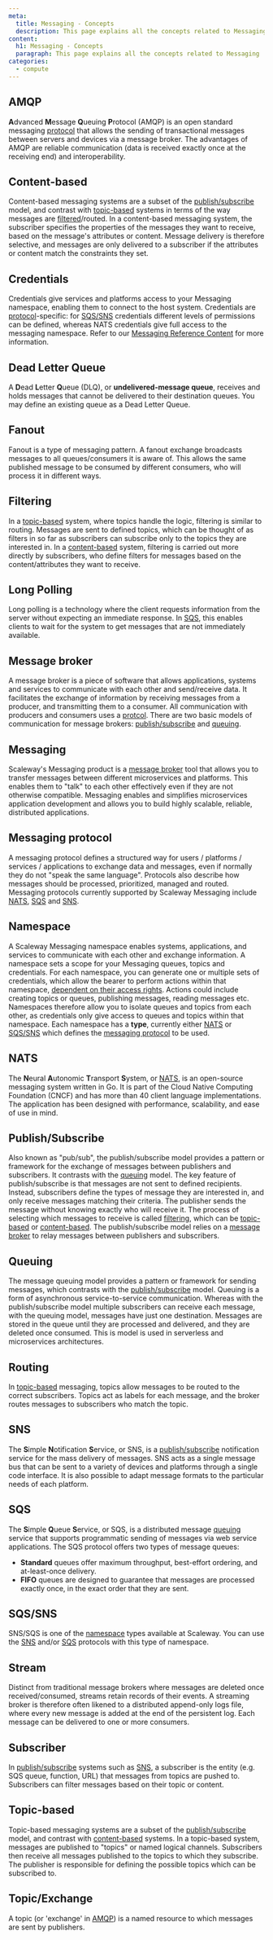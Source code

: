```yaml
---
meta:
  title: Messaging - Concepts
  description: This page explains all the concepts related to Messaging
content:
  h1: Messaging - Concepts
  paragraph: This page explains all the concepts related to Messaging
categories:
  - compute
---
```


<Concept opened>

## AMQP

**A**dvanced **M**essage **Q**ueuing **P**rotocol (AMQP) is an open standard messaging [protocol](#messaging-protocol) that allows the sending of transactional messages between servers and devices via a message broker. The advantages of AMQP are reliable communication (data is received exactly once at the receiving end) and interoperability.

</Concept>

<Concept opened>

## Content-based

Content-based messaging systems are a subset of the [publish/subscribe](#publishsubscribe) model, and contrast with [topic-based](#topic-based) systems in terms of the way messages are [filtered](#filtering)/routed. In a content-based messaging system, the subscriber specifies the properties of the messages they want to receive, based on the message's attributes or content. Message delivery is therefore selective, and messages are only delivered to a subscriber if the attributes or content match the constraints they set.

</Concept>

<Concept opened>

## Credentials

Credentials give services and platforms access to your Messaging namespace, enabling them to connect to the host system. Credentials are [protocol](#messaging-protocol)-specific: for [SQS/SNS](#sqssns) credentials different levels of permissions can be defined, whereas NATS credentials give full access to the messaging namespace. Refer to our [Messaging Reference Content](/compute/messaging/reference-content/) for more information.

</Concept>

<Concept>

## Dead Letter Queue

A **D**ead **L**etter **Q**ueue (DLQ), or **undelivered-message queue**, receives and holds messages that cannot be delivered to their destination queues. You may define an existing queue as a Dead Letter Queue.

</Concept>

<Concept>

## Fanout

Fanout is a type of messaging pattern. A fanout exchange broadcasts messages to all queues/consumers it is aware of. This allows the same published message to be consumed by different consumers, who will process it in different ways.

</Concept>

<Concept>

## Filtering

In a [topic-based](#topic-based) system, where topics handle the logic, filtering is similar to routing. Messages are sent to defined topics, which can be thought of as filters in so far as subscribers can subscribe only to the topics they are interested in. In a [content-based](#content-based) system, filtering is carried out more directly by subscribers, who define filters for messages based on the content/attributes they want to receive.

</Concept>

<Concept>

## Long Polling

Long polling is a technology where the client requests information from the server without expecting an immediate response. In [SQS](#sqs), this enables clients to wait for the system to get messages that are not immediately available.

</Concept>

<Concept>

## Message broker

A message broker is a piece of software that allows applications, systems and services to communicate with each other and send/receive data. It facilitates the exchange of information by receiving messages from a producer, and transmitting them to a consumer. All communication with producers and consumers uses a [protcol](#messaging-protocol). There are two basic models of communication for message brokers: [publish/subscribe](#publishsubscribe) and [queuing](#queuing).

</Concept>

<Concept>

## Messaging

Scaleway's Messaging product is a [message broker](#message-broker) tool that allows you to transfer messages between different microservices and platforms. This enables them to "talk" to each other effectively even if they are not otherwise compatible. Messaging enables and simplifies microservices application development and allows you to build highly scalable, reliable, distributed applications. 

</Concept>

<Concept>

## Messaging protocol

A messaging protocol defines a structured way for users / platforms / services / applications to exchange data and messages, even if normally they do not "speak the same language". Protocols also describe how messages should be processed, prioritized, managed and routed. Messaging protocols currently supported by Scaleway Messaging include [NATS](#nats), [SQS](#sqs) and [SNS](#sns).

</Concept>

<Concept>

## Namespace

A Scaleway Messaging namespace enables systems, applications, and services to communicate with each other and exchange information. A namespace sets a scope for your Messaging queues, topics and credentials. For each namespace, you can generate one or multiple sets of credentials, which allow the bearer to perform actions within that namespace, [dependent on their access rights](/compute/messaging/concepts/#credentials). Actions could include creating topics or queues, publishing messages, reading messages etc. Namespaces therefore allow you to isolate queues and topics from each other, as credentials only give access to queues and topics within that namespace. Each namespace has a **type**, currently either [NATS](#nats) or [SQS/SNS](#sqssns) which defines the [messaging protocol](#messaging-protocol) to be used.

</Concept>

<Concept>

## NATS

The **N**eural **A**utonomic **T**ransport **S**ystem, or [NATS](https://nats.io/), is an open-source messaging system written in Go. It is part of the Cloud Native Computing Foundation (CNCF) and has more than 40 client language implementations. The application has been designed with performance, scalability, and ease of use in mind.

</Concept>

<Concept>

## Publish/Subscribe

Also known as "pub/sub", the publish/subscribe model provides a pattern or framework for the exchange of messages between publishers and subscribers. It contrasts with the [queuing](#queuing) model. The key feature of publish/subscribe is that messages are not sent to defined recipients. Instead, subscribers define the types of message they are interested in, and only receive messages matching their criteria. The publisher sends the message without knowing exactly who will receive it. The process of selecting which messages to receive is called [filtering](#filtering), which can be [topic-based](#topic-based) or [content-based](#content-based). The publish/subscribe model relies on a [message broker](#message-broker) to relay messages between publishers and subscribers. 

</Concept>

<Concept>

## Queuing

The message queuing model provides a pattern or framework for sending messages, which contrasts with the [publish/subscribe](#publishsubscribe) model. Queuing is a form of asynchronous service-to-service communication. Whereas with the publish/subscribe model multiple subscribers can receive each message, with the queuing model, messages have just one destination. Messages are stored in the queue until they are processed and delivered, and they are deleted once consumed. This is model is used in serverless and microservices architectures. 

</Concept>

<Concept>

## Routing

In [topic-based](#topic-based) messaging, topics allow messages to be routed to the correct subscribers. Topics act as labels for each message, and the broker routes messages to subscribers who match the topic.

</Concept>

<Concept>

## SNS

The **S**imple **N**otification **S**ervice, or SNS, is a [publish/subscribe](#publishsubscribe) notification service for the mass delivery of messages. SNS acts as a single message bus that can be sent to a variety of devices and platforms through a single code interface. It is also possible to adapt message formats to the particular needs of each platform.

</Concept>

<Concept>

## SQS

The **S**imple **Q**ueue **S**ervice, or SQS, is a distributed message [queuing](#queuing) service that supports programmatic sending of messages via web service applications. The SQS protocol offers two types of message queues: 
- **Standard** queues offer maximum throughput, best-effort ordering, and at-least-once delivery. 
- **FIFO** queues are designed to guarantee that messages are processed exactly once, in the exact order that they are sent.

</Concept>

<Concept>

## SQS/SNS

SNS/SQS is one of the [namespace](#namespace) types available at Scaleway. You can use the [SNS](#sns) and/or [SQS](#sqs) protocols with this type of namespace.

</Concept>

<Concept>

## Stream

Distinct from traditional message brokers where messages are deleted once received/consumed, streams retain records of their events. A streaming broker is therefore often likened to a distributed append-only logs file, where every new message is added at the end of the persistent log. Each message can be delivered to one or more consumers.

</Concept>

<Concept>

## Subscriber

In [publish/subscribe](#publishsubscribe) systems such as [SNS](#sns), a subscriber is the entity (e.g. SQS queue, function, URL) that messages from topics are pushed to. Subscribers can filter messages based on their topic or content.

</Concept>

<Concept>

## Topic-based

Topic-based messaging systems are a subset of the [publish/subscribe](#publishsubscribe) model, and contrast with [content-based](#content-based) systems. In a topic-based system, messages are published to "topics" or named logical channels. Subscribers then receive all messages published to the topics to which they subscribe. The publisher is responsible for defining the possible topics which can be subscribed to.

</Concept>

<Concept>

## Topic/Exchange

A topic (or 'exchange' in [AMQP](https://en.wikipedia.org/wiki/Advanced_Message_Queuing_Protocol)) is a named resource to which messages are sent by publishers.

</Concept>
